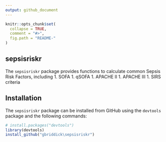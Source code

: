 ```yaml
---
output: github_document
---
```


<!-- README.md is generated from README.Rmd. Please edit that file -->

```r
knitr::opts_chunk$set(
  collapse = TRUE,
  comment = "#>",
  fig.path = "README-"
)
```

## sepsisriskr

The `sepsisriskr` package provides functions to calculate common Sepsis Risk Factors, including 
1. SOFA 
1. qSOFA 
1. APACHE II
1. APACHE III
1. SIRS criteria

## Installation

The `sepsisriskr` package can be installed from GitHub using the `devtools` package
and the following commands:

```r
# install.packages("devtools")
library(devtools)
install_github("gbriddick\sepsisriskr")
```
